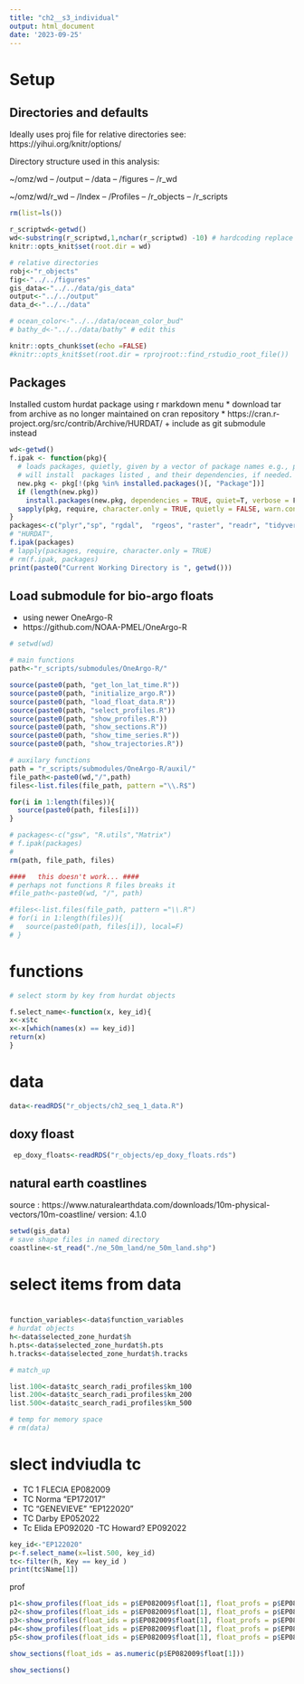 ```yaml
---
title: "ch2__s3_individual"
output: html_document
date: '2023-09-25'
---
```

 

# Setup
## Directories and defaults

Ideally uses proj file for relative directories
see: https://yihui.org/knitr/options/

Directory structure  used in this analysis:

~/omz/wd
-- /output
-- /data
-- /figures
-- /r_wd

~/omz/wd/r_wd
-- /Index
-- /Profiles
-- /r_objects
-- /r_scripts

```r
rm(list=ls())

r_scriptwd<-getwd()
wd<-substring(r_scriptwd,1,nchar(r_scriptwd) -10) # hardcoding replace here
knitr::opts_knit$set(root.dir = wd)

# relative directories
robj<-"r_objects"
fig<-"../../figures"
gis_data<-"../../data/gis_data"
output<-"../../output"
data_d<-"../../data"

# ocean_color<-"../../data/ocean_color_bud"
# bathy_d<-"../../data/bathy" # edit this

knitr::opts_chunk$set(echo =FALSE)
#knitr::opts_knit$set(root.dir = rprojroot::find_rstudio_root_file())
```

## Packages
Installed custom hurdat package using r markdown menu
* download  tar from archive as no longer maintained on cran repository
* https://cran.r-project.org/src/contrib/Archive/HURDAT/
+ include as git submodule instead

```r
wd<-getwd()
f.ipak <- function(pkg){
  # loads packages, quietly, given by a vector of package names e.g., pkg<-c("ggplot", "tidyverse")
  # will install  packages listed , and their dependencies, if needed.
  new.pkg <- pkg[!(pkg %in% installed.packages()[, "Package"])]
  if (length(new.pkg))
    install.packages(new.pkg, dependencies = TRUE, quiet=T, verbose = F)
  sapply(pkg, require, character.only = TRUE, quietly = FALSE, warn.conflicts=F)
}
packages<-c("plyr","sp", "rgdal",  "rgeos", "raster", "readr", "tidyverse", "lubridate",  "ggthemes",  "sf", "cmocean", "ncdf4", "RNetCDF",  "plot3D", "tidync", "devtools", "stars", "ncmeta", "maps", "oce", "data.table", "fasterize", "RStoolbox", "scales", "purrr", "HURDAT" , "gsw", "R.utils","Matrix")
# "HURDAT",
f.ipak(packages)
# lapply(packages, require, character.only = TRUE)
# rm(f.ipak, packages)
print(paste0("Current Working Directory is ", getwd()))
```

## Load submodule for bio-argo floats
* using newer OneArgo-R
* https://github.com/NOAA-PMEL/OneArgo-R

```r
# setwd(wd)

# main functions
path<-"r_scripts/submodules/OneArgo-R/"

source(paste0(path, "get_lon_lat_time.R"))
source(paste0(path, "initialize_argo.R"))
source(paste0(path, "load_float_data.R"))
source(paste0(path, "select_profiles.R"))
source(paste0(path, "show_profiles.R"))
source(paste0(path, "show_sections.R"))
source(paste0(path, "show_time_series.R"))
source(paste0(path, "show_trajectories.R"))

# auxilary functions
path = "r_scripts/submodules/OneArgo-R/auxil/"
file_path<-paste0(wd,"/",path)
files<-list.files(file_path, pattern ="\\.R$")

for(i in 1:length(files)){
  source(paste0(path, files[i]))
}

# packages<-c("gsw", "R.utils","Matrix")
# f.ipak(packages)
# 
rm(path, file_path, files)

####   this doesn't work... ####
# perhaps not functions R files breaks it
#file_path<-paste0(wd, "/", path)

#files<-list.files(file_path, pattern ="\\.R")
# for(i in 1:length(files)){
#   source(paste0(path, files[i]), local=F)
# }

```

# functions
```r
# select storm by key from hurdat objects

f.select_name<-function(x, key_id){
x<-x$tc
x<-x[which(names(x) == key_id)]
return(x)
}
```

# data


```r
data<-readRDS("r_objects/ch2_seq_1_data.R")
```

## doxy floast
```r
 ep_doxy_floats<-readRDS("r_objects/ep_doxy_floats.rds")
```


## natural earth coastlines
source : https://www.naturalearthdata.com/downloads/10m-physical-vectors/10m-coastline/
version: 4.1.0
```r
setwd(gis_data)
# save shape files in named directory
coastline<-st_read("./ne_50m_land/ne_50m_land.shp") 

```


# select items from data
#
```r

function_variables<-data$function_variables
# hurdat objects
h<-data$selected_zone_hurdat$h
h.pts<-data$selected_zone_hurdat$h.pts
h.tracks<-data$selected_zone_hurdat$h.tracks

# match_up

list.100<-data$tc_search_radi_profiles$km_100
list.200<-data$tc_search_radi_profiles$km_200
list.500<-data$tc_search_radi_profiles$km_500

# temp for memory space
# rm(data)

```

# slect indviudla tc

- TC 1 FLECIA EP082009
- TC  Norma "EP172017"
- TC "GENEVIEVE" "EP122020"
- TC Darby EP052022
- Tc Elida EP092020
-TC Howard? EP092022

```r
key_id<-"EP122020"
p<-f.select_name(x=list.500, key_id)
tc<-filter(h, Key == key_id )
print(tc$Name[1])


```

prof

```r
p1<-show_profiles(float_ids = p$EP082009$float[1], float_profs = p$EP082009$profile[1])
p2<-show_profiles(float_ids = p$EP082009$float[1], float_profs = p$EP082009$profile[2])
p3<-show_profiles(float_ids = p$EP082009$float[1], float_profs = p$EP082009$profile[3])
p4<-show_profiles(float_ids = p$EP082009$float[1], float_profs = p$EP082009$profile[4])
p5<-show_profiles(float_ids = p$EP082009$float[1], float_profs = p$EP082009$profile[5])


```

```r
show_sections(float_ids = as.numeric(p$EP082009$float[1]))
```


```r
show_sections()
```

